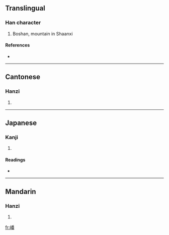 ==Translingual==

===Han character===
{{Han char|rn=46|rad=山|as=12|sn=15|four=2276<sub>9</sub>|canj=山竹木田 (UHDW)}}

# Boshan, mountain in Shaanxi

====References====
* {{Han ref|kx=0319.310|dkj=08463|dj=0619.370|hdz=10798.170|uh=5D93|ud=23955|bh=E567|bd=58727}}

----

==Cantonese==

===Hanzi===
{{yue-hanzi|jyut=|y=bo1}}

# {{defn|Cantonese}}

----

==Japanese==

===Kanji===
{{ja-kanji|grade=|rs=山12}}

# {{defn|Japanese}}

====Readings====
* {{ja-readings|on=[[は]] (ha)|kun=}}

----

==Mandarin==

===Hanzi===
{{cmn-hanzi|pin=[[bō]] ([[bo1]])|wg=po<sup>1</sup>}}

# {{defn|Mandarin}}

[[fr:嶓]]